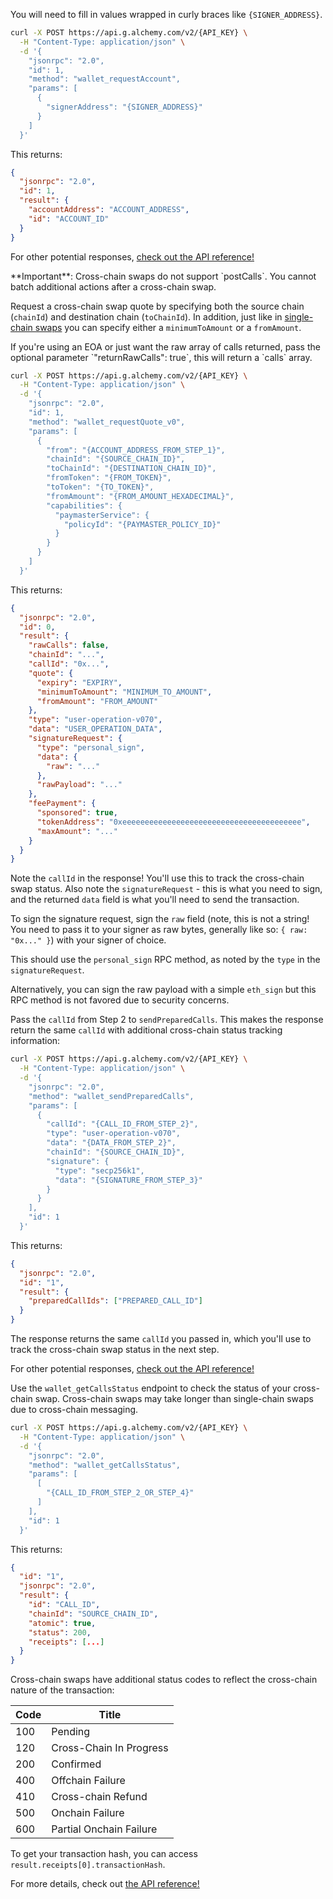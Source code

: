 You will need to fill in values wrapped in curly braces like `{SIGNER_ADDRESS}`.

<Steps>

<Step title="Request an account">

```bash
curl -X POST https://api.g.alchemy.com/v2/{API_KEY} \
  -H "Content-Type: application/json" \
  -d '{
    "jsonrpc": "2.0",
    "id": 1,
    "method": "wallet_requestAccount",
    "params": [
      {
        "signerAddress": "{SIGNER_ADDRESS}"
      }
    ]
  }'
```

This returns:

```json
{
  "jsonrpc": "2.0",
  "id": 1,
  "result": {
    "accountAddress": "ACCOUNT_ADDRESS",
    "id": "ACCOUNT_ID"
  }
}
```

For other potential responses, [check out the API reference!](/docs/wallets/api-reference/smart-wallets/wallet-api-endpoints/wallet-api-endpoints/wallet-request-account)

</Step>

<Step title="Request a cross-chain swap quote">

<Info>
  **Important**: Cross-chain swaps do not support `postCalls`. You cannot batch
  additional actions after a cross-chain swap.
</Info>

Request a cross-chain swap quote by specifying both the source chain (`chainId`) and destination chain (`toChainId`). In addition, just like in [single-chain swaps](/wallets/transactions/swap-tokens) you can specify either a `minimumToAmount` or a `fromAmount`.

<Info>
  If you're using an EOA or just want the raw array of calls returned, pass the
  optional parameter `"returnRawCalls": true`, this will return a `calls` array.
</Info>

```bash
curl -X POST https://api.g.alchemy.com/v2/{API_KEY} \
  -H "Content-Type: application/json" \
  -d '{
    "jsonrpc": "2.0",
    "id": 1,
    "method": "wallet_requestQuote_v0",
    "params": [
      {
        "from": "{ACCOUNT_ADDRESS_FROM_STEP_1}",
        "chainId": "{SOURCE_CHAIN_ID}",
        "toChainId": "{DESTINATION_CHAIN_ID}",
        "fromToken": "{FROM_TOKEN}",
        "toToken": "{TO_TOKEN}",
        "fromAmount": "{FROM_AMOUNT_HEXADECIMAL}",
        "capabilities": {
          "paymasterService": {
            "policyId": "{PAYMASTER_POLICY_ID}"
          }
        }
      }
    ]
  }'
```

This returns:

```json
{
  "jsonrpc": "2.0",
  "id": 0,
  "result": {
    "rawCalls": false,
    "chainId": "...",
    "callId": "0x...",
    "quote": {
      "expiry": "EXPIRY",
      "minimumToAmount": "MINIMUM_TO_AMOUNT",
      "fromAmount": "FROM_AMOUNT"
    },
    "type": "user-operation-v070",
    "data": "USER_OPERATION_DATA",
    "signatureRequest": {
      "type": "personal_sign",
      "data": {
        "raw": "..."
      },
      "rawPayload": "..."
    },
    "feePayment": {
      "sponsored": true,
      "tokenAddress": "0xeeeeeeeeeeeeeeeeeeeeeeeeeeeeeeeeeeeeeeee",
      "maxAmount": "..."
    }
  }
}
```

Note the `callId` in the response! You'll use this to track the cross-chain swap status. Also note the `signatureRequest` - this is what you need to sign, and the returned `data` field is what you'll need to send the transaction.

</Step>

<Step title="Sign the signature request">

To sign the signature request, sign the `raw` field (note, this is not a string! You need to pass it to your signer as raw bytes, generally like so: `{ raw: "0x..." }`) with your signer of choice.

This should use the `personal_sign` RPC method, as noted by the `type` in the `signatureRequest`.

Alternatively, you can sign the raw payload with a simple `eth_sign` but this RPC method is not favored due to security concerns.

</Step>

<Step title="Send the prepared call">

Pass the `callId` from Step 2 to `sendPreparedCalls`. This makes the response return the same `callId` with additional cross-chain status tracking information:

```bash
curl -X POST https://api.g.alchemy.com/v2/{API_KEY} \
  -H "Content-Type: application/json" \
  -d '{
    "jsonrpc": "2.0",
    "method": "wallet_sendPreparedCalls",
    "params": [
      {
        "callId": "{CALL_ID_FROM_STEP_2}",
        "type": "user-operation-v070",
        "data": "{DATA_FROM_STEP_2}",
        "chainId": "{SOURCE_CHAIN_ID}",
        "signature": {
          "type": "secp256k1",
          "data": "{SIGNATURE_FROM_STEP_3}"
        }
      }
    ],
    "id": 1
  }'
```

This returns:

```json
{
  "jsonrpc": "2.0",
  "id": "1",
  "result": {
    "preparedCallIds": ["PREPARED_CALL_ID"]
  }
}
```

The response returns the same `callId` you passed in, which you'll use to track the cross-chain swap status in the next step.

For other potential responses, [check out the API reference!](/docs/wallets/api-reference/smart-wallets/wallet-api-endpoints/wallet-api-endpoints/wallet-send-prepared-calls)

</Step>

<Step title="Track the cross-chain swap">

Use the `wallet_getCallsStatus` endpoint to check the status of your cross-chain swap. Cross-chain swaps may take longer than single-chain swaps due to cross-chain messaging.

```bash
curl -X POST https://api.g.alchemy.com/v2/{API_KEY} \
  -H "Content-Type: application/json" \
  -d '{
    "jsonrpc": "2.0",
    "method": "wallet_getCallsStatus",
    "params": [
      [
        "{CALL_ID_FROM_STEP_2_OR_STEP_4}"
      ]
    ],
    "id": 1
  }'
```

This returns:

```json
{
  "id": "1",
  "jsonrpc": "2.0",
  "result": {
    "id": "CALL_ID",
    "chainId": "SOURCE_CHAIN_ID",
    "atomic": true,
    "status": 200,
    "receipts": [...]
  }
}
```

Cross-chain swaps have additional status codes to reflect the cross-chain nature of the transaction:

| Code | Title                   |
| ---- | ----------------------- |
| 100  | Pending                 |
| 120  | Cross-Chain In Progress |
| 200  | Confirmed               |
| 400  | Offchain Failure        |
| 410  | Cross-chain Refund      |
| 500  | Onchain Failure         |
| 600  | Partial Onchain Failure |

To get your transaction hash, you can access `result.receipts[0].transactionHash`.

For more details, check out [the API reference!](/docs/wallets/api-reference/smart-wallets/wallet-api-endpoints/wallet-api-endpoints/wallet-get-calls-status)

</Step>

</Steps>
